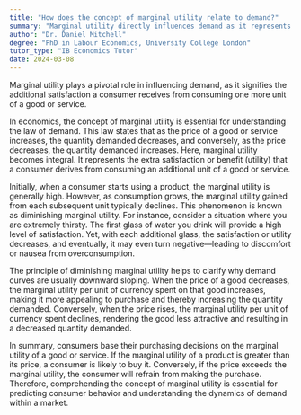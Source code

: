 ```yaml
---
title: "How does the concept of marginal utility relate to demand?"
summary: "Marginal utility directly influences demand as it represents the additional satisfaction a consumer gains from consuming one more unit of a good or service."
author: "Dr. Daniel Mitchell"
degree: "PhD in Labour Economics, University College London"
tutor_type: "IB Economics Tutor"
date: 2024-03-08
---
```


Marginal utility plays a pivotal role in influencing demand, as it signifies the additional satisfaction a consumer receives from consuming one more unit of a good or service.

In economics, the concept of marginal utility is essential for understanding the law of demand. This law states that as the price of a good or service increases, the quantity demanded decreases, and conversely, as the price decreases, the quantity demanded increases. Here, marginal utility becomes integral. It represents the extra satisfaction or benefit (utility) that a consumer derives from consuming an additional unit of a good or service.

Initially, when a consumer starts using a product, the marginal utility is generally high. However, as consumption grows, the marginal utility gained from each subsequent unit typically declines. This phenomenon is known as diminishing marginal utility. For instance, consider a situation where you are extremely thirsty. The first glass of water you drink will provide a high level of satisfaction. Yet, with each additional glass, the satisfaction or utility decreases, and eventually, it may even turn negative—leading to discomfort or nausea from overconsumption.

The principle of diminishing marginal utility helps to clarify why demand curves are usually downward sloping. When the price of a good decreases, the marginal utility per unit of currency spent on that good increases, making it more appealing to purchase and thereby increasing the quantity demanded. Conversely, when the price rises, the marginal utility per unit of currency spent declines, rendering the good less attractive and resulting in a decreased quantity demanded.

In summary, consumers base their purchasing decisions on the marginal utility of a good or service. If the marginal utility of a product is greater than its price, a consumer is likely to buy it. Conversely, if the price exceeds the marginal utility, the consumer will refrain from making the purchase. Therefore, comprehending the concept of marginal utility is essential for predicting consumer behavior and understanding the dynamics of demand within a market.
    